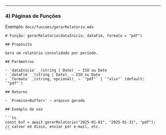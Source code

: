 ---

### 4) Páginas de **Funções**

Exemplo: `docs/funcoes/gerarRelatorio.mdx`

````mdx
# Função: gerarRelatorio(dataInicio, dataFim, formato = "pdf")

## Propósito

Gera um relatório consolidado por período.

## Parâmetros

- `dataInicio` _(string | Date)_ — ISO ou Date
- `dataFim` _(string | Date)_ — ISO ou Date
- `formato` _(string, opcional)_ — `"pdf"` | `"xlsx"` (default: `"pdf"`)

## Retorno

- `Promise<Buffer>` — arquivo gerado

## Exemplo de uso

```ts
const buf = await gerarRelatorio("2025-01-01", "2025-01-31", "pdf");
// salvar em disco, enviar por e-mail, etc.
```
````
